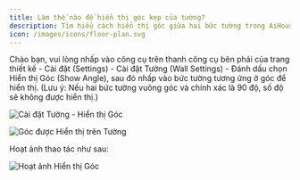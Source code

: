 ```yaml
---
title: Làm thế nào để hiển thị góc kẹp của tường?
description: Tìm hiểu cách hiển thị góc giữa hai bức tường trong AiHouse bằng cách sử dụng Cài đặt Tường.
icon: /images/icons/floor-plan.svg
---
```


Chào bạn, vui lòng nhấp vào công cụ trên thanh công cụ bên phải của trang thiết kế - Cài đặt (Settings) - Cài đặt Tường (Wall Settings) - Đánh dấu chọn Hiển thị Góc (Show Angle), sau đó nhấp vào bức tường tương ứng ở góc để hiển thị. (Lưu ý: Nếu hai bức tường vuông góc và chính xác là 90 độ, số độ sẽ không được hiển thị.)

![Cài đặt Tường - Hiển thị Góc](https://ai-study1.3vjia.com/aihouse-web/5f66e7d4-b962-4a12-bb29-71a728739764.png)

![Góc được Hiển thị trên Tường](https://ai-study1.3vjia.com/aihouse-web/2ad097db-2d89-4bb5-98e1-daaa9e4e2b1a.png)

Hoạt ảnh thao tác như sau:

![Hoạt ảnh Hiển thị Góc](https://ai-study1.3vjia.com/aihouse-web/b7edc2b6-7b07-49d8-8e11-915e918547c9.gif)
